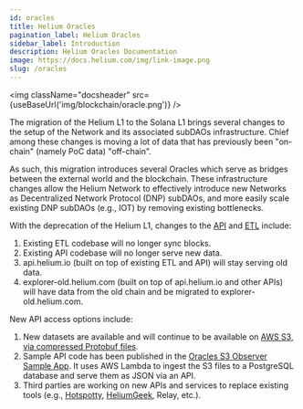 ```yaml
---
id: oracles
title: Helium Oracles
pagination_label: Helium Oracles
sidebar_label: Introduction
description: Helium Oracles Documentation
image: https://docs.helium.com/img/link-image.png
slug: /oracles
---
```



<img className="docsheader" src={useBaseUrl('img/blockchain/oracle.png')} />

The migration of the Helium L1 to the Solana L1 brings several changes to the setup of the Network
and its associated subDAOs infrastructure. Chief among these changes is moving a lot of data that
has previously been "on-chain" (namely PoC data) "off-chain".

As such, this migration introduces several Oracles which serve as bridges between the external world
and the blockchain. These infrastructure changes allow the Helium Network to effectively introduce
new Networks as Decentralized Network Protocol (DNP) subDAOs, and more easily scale existing DNP
subDAOs (e.g., IOT) by removing existing bottlenecks.

With the deprecation of the Helium L1, changes to the [API](/api/) and
[ETL](https://github.com/helium/blockchain-etl) include:

1. Existing ETL codebase will no longer sync blocks.
2. Existing API codebase will no longer serve new data.
3. api.helium.io (built on top of existing ETL and API) will stay serving old data.
4. explorer-old.helium.com (built on top of api.helium.io and other APIs) will have data from the
   old chain and be migrated to explorer-old.helium.com.

New API access options include:

1. New datasets are available and will continue to be available on [AWS S3, via compressed Protobuf files](/oracles/oracle-data).
2. Sample API code has been published in the 
   [Oracles S3 Observer Sample App](https://github.com/dewi-alliance/oracle-observer-sample). It uses AWS Lambda to ingest the S3 files to a PostgreSQL database and serve them as JSON via an API.
3. Third parties are working on new APIs and services to replace existing tools
   (e.g., [Hotspotty](https://hotspotty.net/api/),
   [HeliumGeek](https://heliumgeek.com/b/helium-offchain-api.html), Relay, etc.).
